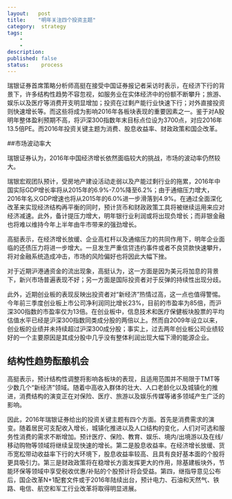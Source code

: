 ```yaml
---
layout:   post
title:    "明年关注四个投资主题"
category:  strategy
tags:     
    -  
    -   
description: 
published: false
status:    process
---
```


瑞银证券首席策略分析师高挺在接受中国证券报记者采访时表示，在经济下行的背景下，许多结构性趋势不容忽视，如服务业在实体经济中的份额不断攀升；旅游、娱乐以及医疗等消费开支明显增加；投资在过剩产能行业快速下行；对外直接投资则快速增长等。而这些将成为影响2016年各板块表现的重要因素之一。鉴于对A股明年整体盈利预期不高，将沪深300指数年末目标点位设为3700点，对应2016年13.5倍PE。而2016年投资关键主题为消费、股息收益率、财政政策和国企改革。

##市场波动率大

瑞银证券认为，2016年中国经济增长依然面临较大的挑战，市场的波动率仍然较大。

瑞银宏观团队预计，受房地产建设活动走弱以及产能过剩行业的拖累，2016年中国实际GDP增长率将从2015年的6.9%-7.0%降至6.2%；由于通缩压力增大，2016年名义GDP增速也将从2015年的6.0%进一步滑落到4.9%。在通过全面深化改革来实现经济结构再平衡的同时，预计货币和财政政策工具将被继续运用来应对经济减速。此外，备计提压力增大，明年银行业利润或将出现负增长；而非银金融也将难以维持今年上半年由牛市带来的强劲增长。

高挺表示，在经济增长放缓、企业高杠杆以及通缩压力的共同作用下，明年企业面临的还债压力将进一步增大。一旦发生严重信贷违约事件或者不良贷款快速攀升，将对金融系统造成冲击，市场的风险偏好也将因此大幅下挫。

对于近期沪港通资金的流出现象，高挺认为，这一方面是因为美元将加息的背景下，新兴市场普遍表现不好；另一方面是国际投资者对于反弹的持续性出现分歧。

此外，近期创业板的表现反映出投资者对“新经济”热情过高，这一点也值得警惕。今年前三季度创业板上市公司净利润同比增长23%，目前的市盈率为85倍，而沪深300指数的市盈率仅为13倍。在创业板中，信息技术和医疗保健板块股票的平均估值水平已经是沪深300指数同类成分股的两倍以上。然而自2009年设立以来，创业板的业绩并未持续超过沪深300成分股；事实上，过去两年创业板公司业绩较好的一个主要原因是其成分股中几乎没有整体利润出现大幅下滑的能源企业。

## 结构性趋势酝酿机会

高挺表示，预计结构性调整将影响各板块的表现，且适用范围并不局限于TMT等少数几个“新经济”领域。随着中高收入群体的壮大、人口老龄化以及城镇化的推进，消费结构的演变正在对保险、医疗、旅游以及娱乐传媒等诸多领域产生广泛的影响。

因此，2016年瑞银证券给出的投资关键主题有四个方面。首先是消费需求的演变。随着居民可支配收入增长，城镇化推进以及人口结构的变化，人们对可选和服务性消费的需求不断增加。预计医疗、保险、教育、娱乐、境内/出境游以及在线/移动购物等领域将继续呈现快速的增长。第二是股息收益率。在经济增长放缓、货币宽松带动收益率下行的大环境下，股息收益率较高、且具有良好基本面的个股将更具吸引力。第三是财政政策将在稳增长方面发挥更大的作用，除基建板块外，节能环保等领域中享受税收优惠/补贴的个股预计将会受益。第四，继指导意见公布后，国企改革N+1配套文件或于2016年陆续出台，预计电力、石油和天然气、铁路、电信、航空和军工行业改革将取得明显进展。

